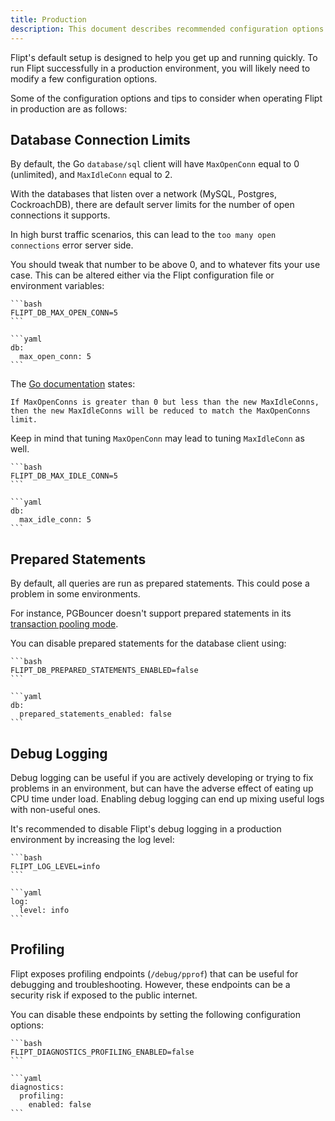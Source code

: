 ```yaml
---
title: Production
description: This document describes recommended configuration options for operating Flipt in Production.
---
```


Flipt's default setup is designed to help you get up and running quickly. To run Flipt successfully in a production environment, you will likely need to modify a few configuration options.

Some of the configuration options and tips to consider when operating Flipt in production are as follows:

## Database Connection Limits

By default, the Go `database/sql` client will have `MaxOpenConn` equal to 0 (unlimited), and `MaxIdleConn` equal to 2.

With the databases that listen over a network (MySQL, Postgres, CockroachDB), there are default server limits for the number of open connections it supports.

In high burst traffic scenarios, this can lead to the `too many open connections` error server side.

You should tweak that number to be above 0, and to whatever fits your use case.
This can be altered either via the Flipt configuration file or environment variables:

<Tabs>
  <Tab title="Environment Variables">

    ```bash
    FLIPT_DB_MAX_OPEN_CONN=5
    ```

  </Tab>
  <Tab title="Configuration YAML">

    ```yaml
    db:
      max_open_conn: 5
    ```

  </Tab>
</Tabs>

The [Go documentation](https://pkg.go.dev/database/sql#DB.SetMaxOpenConns) states:

```
If MaxOpenConns is greater than 0 but less than the new MaxIdleConns, then the new MaxIdleConns will be reduced to match the MaxOpenConns limit.
```

Keep in mind that tuning `MaxOpenConn` may lead to tuning `MaxIdleConn` as well.

<Tabs>
  <Tab title="Environment Variables">

    ```bash
    FLIPT_DB_MAX_IDLE_CONN=5
    ```

  </Tab>
  <Tab title="Configuration YAML">

    ```yaml
    db:
      max_idle_conn: 5
    ```

  </Tab>
</Tabs>

## Prepared Statements

By default, all queries are run as prepared statements. This could pose a problem in some environments.

For instance, PGBouncer doesn't support prepared statements in its [transaction pooling mode](https://www.pgbouncer.org/faq.html#how-to-use-prepared-statements-with-transaction-pooling).

You can disable prepared statements for the database client using:

<Tabs>
  <Tab title="Environment Variables">

    ```bash
    FLIPT_DB_PREPARED_STATEMENTS_ENABLED=false
    ```

  </Tab>
  <Tab title="Configuration YAML">

    ```yaml
    db:
      prepared_statements_enabled: false
    ```

  </Tab>
</Tabs>

## Debug Logging

Debug logging can be useful if you are actively developing or trying to fix problems in an environment, but can have the adverse effect of eating up CPU time under load. Enabling debug logging can end up mixing useful logs with non-useful ones.

It's recommended to disable Flipt's debug logging in a production environment by increasing the log level:

<Tabs>
  <Tab title="Environment Variables">

    ```bash
    FLIPT_LOG_LEVEL=info
    ```

  </Tab>
  <Tab title="Configuration YAML">

    ```yaml
    log:
      level: info
    ```

  </Tab>
</Tabs>

## Profiling

Flipt exposes profiling endpoints (`/debug/pprof`) that can be useful for debugging and troubleshooting. However, these endpoints can be a security risk if exposed to the public internet.

You can disable these endpoints by setting the following configuration options:

<Tabs>
  <Tab title="Environment Variables">

    ```bash
    FLIPT_DIAGNOSTICS_PROFILING_ENABLED=false
    ```

  </Tab>
  <Tab title="Configuration YAML">

    ```yaml
    diagnostics:
      profiling:
        enabled: false
    ```

  </Tab>
</Tabs>

